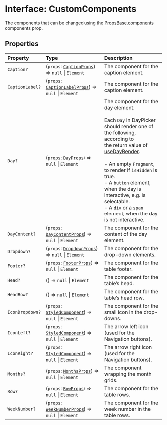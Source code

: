 # Interface: CustomComponents

The components that can be changed using the [PropsBase.components](/api/latest/interfaces/PropsBase.mdx)
components prop.

## Properties

| Property | Type | Description |
| :------ | :------ | :------ |
| `Caption?` | (`props`: [`CaptionProps`](/api/latest/interfaces/CaptionProps.mdx)) => `null` \| `Element` | The component for the caption element. |
| `CaptionLabel?` | (`props`: [`CaptionLabelProps`](/api/latest/interfaces/CaptionLabelProps.mdx)) => `null` \| `Element` | The component for the caption element. |
| `Day?` | (`props`: [`DayProps`](/api/latest/interfaces/DayProps.mdx)) => `null` \| `Element` | The component for the day element.<br /><br />Each `Day` in DayPicker should render one of the following, according to<br />the return value of [useDayRender](/api/latest/functions/useDayRender.mdx).<br /><br />- An empty `Fragment`, to render if `isHidden` is true.<br />- A `button` element, when the day is interactive, e.g. is selectable.<br />- A `div` or a `span` element, when the day is not interactive. |
| `DayContent?` | (`props`: [`DayContentProps`](/api/latest/interfaces/DayContentProps.mdx)) => `null` \| `Element` | The component for the content of the day element. |
| `Dropdown?` | (`props`: [`DropdownProps`](/api/latest/interfaces/DropdownProps.mdx)) => `null` \| `Element` | The component for the drop-down elements. |
| `Footer?` | (`props`: [`FooterProps`](/api/latest/interfaces/FooterProps.mdx)) => `null` \| `Element` | The component for the table footer. |
| `Head?` | () => `null` \| `Element` | The component for the table’s head. |
| `HeadRow?` | () => `null` \| `Element` | The component for the table’s head row. |
| `IconDropdown?` | (`props`: [`StyledComponent`](/api/latest/type-aliases/StyledComponent.mdx)) => `null` \| `Element` | The component for the small icon in the drop-downs. |
| `IconLeft?` | (`props`: [`StyledComponent`](/api/latest/type-aliases/StyledComponent.mdx)) => `null` \| `Element` | The arrow left icon (used for the Navigation buttons). |
| `IconRight?` | (`props`: [`StyledComponent`](/api/latest/type-aliases/StyledComponent.mdx)) => `null` \| `Element` | The arrow right icon (used for the Navigation buttons). |
| `Months?` | (`props`: [`MonthsProps`](/api/latest/type-aliases/MonthsProps.mdx)) => `null` \| `Element` | The component wrapping the month grids. |
| `Row?` | (`props`: [`RowProps`](/api/latest/interfaces/RowProps.mdx)) => `null` \| `Element` | The component for the table rows. |
| `WeekNumber?` | (`props`: [`WeekNumberProps`](/api/latest/interfaces/WeekNumberProps.mdx)) => `null` \| `Element` | The component for the week number in the table rows. |
